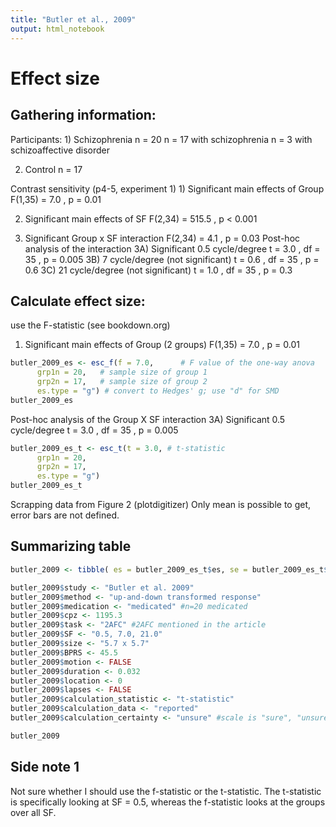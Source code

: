```yaml
---
title: "Butler et al., 2009"
output: html_notebook
---
```


# Effect size

## Gathering information:

Participants:
1) Schizophrenia n = 20 
n = 17 with schizophrenia
n = 3 with schizoaffective disorder

2)  Control n = 17


Contrast sensitivity (p4-5, experiment 1)
1) Significant main effects of Group
F(1,35) = 7.0 , p = 0.01

2)  Significant main effects of SF
F(2,34) = 515.5 , p \< 0.001

3)  Significant Group x SF interaction
F(2,34) = 4.1 , p = 0.03
Post-hoc analysis of the interaction
3A) Significant 0.5 cycle/degree
t = 3.0 , df = 35 , p = 0.005
3B) 7 cycle/degree (not significant)
t = 0.6 , df = 35 , p = 0.6
3C) 21 cycle/degree (not significant)
t = 1.0 , df = 35 , p = 0.3

## Calculate effect size:

use the F-statistic (see bookdown.org)

1)  Significant main effects of Group (2 groups)
F(1,35) = 7.0 , p = 0.01
```r
butler_2009_es <- esc_f(f = 7.0,      # F value of the one-way anova
      grp1n = 20,   # sample size of group 1 
      grp2n = 17,   # sample size of group 2
      es.type = "g") # convert to Hedges' g; use "d" for SMD
butler_2009_es
```

Post-hoc analysis of the Group X SF interaction
3A) Significant 0.5 cycle/degree
t = 3.0 , df = 35 , p = 0.005
```r
butler_2009_es_t <- esc_t(t = 3.0, # t-statistic
      grp1n = 20,
      grp2n = 17,
      es.type = "g")
butler_2009_es_t
```


Scrapping data from Figure 2 (plotdigitizer)
Only mean is possible to get, error bars are not defined.


## Summarizing table

```r
butler_2009 <- tibble( es = butler_2009_es_t$es, se = butler_2009_es_t$se ) 

butler_2009$study <- "Butler et al. 2009"
butler_2009$method <- "up-and-down transformed response"  
butler_2009$medication <- "medicated" #n=20 medicated
butler_2009$cpz <- 1195.3 
butler_2009$task <- "2AFC" #2AFC mentioned in the article
butler_2009$SF <- "0.5, 7.0, 21.0"
butler_2009$size <- "5.7 x 5.7" 
butler_2009$BPRS <- 45.5
butler_2009$motion <- FALSE 
butler_2009$duration <- 0.032 
butler_2009$location <- 0
butler_2009$lapses <- FALSE
butler_2009$calculation_statistic <- "t-statistic"  
butler_2009$calculation_data <- "reported" 
butler_2009$calculation_certainty <- "unsure" #scale is "sure", "unsure", "very unsure"

butler_2009
```

## Side note 1
Not sure whether I should use the f-statistic or the t-statistic. The t-statistic is specifically looking at SF = 0.5, whereas the f-statistic looks at the groups over all SF.

